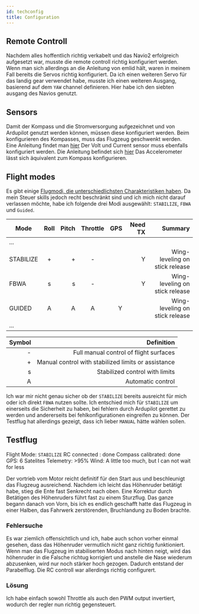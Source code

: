 ```yaml
---
id: techconfig
title: Configuration
---
```



## Remote Controll
Nachdem alles hoffentlich richtig verkabelt und das Navio2 erfolgreich aufgesetzt war, musste die remote controll richtig konfiguriert werden. 
Wenn man sich allerdings an die Anleitung von emlid hält, waren in meinem Fall bereits die Servos richtig konfiguriert. 
Da ich einen weiteren Servo für das landig gear verwendet habe, musste ich einen weiteren Ausgang, basierend auf dem `YAW` channel definieren. 
Hier habe ich den siebten ausgang des Navios genutzt.

## Sensors
Damit der Kompass und die Stromversorgung aufgezeichnet und von Ardupilot genutzt werden können, müssen diese konfiguriert werden. 
Beim konfigurieren des Kompasses, muss das Flugzeug geschwenkt werden. Eine Anleitung findet man [hier](https://docs.emlid.com/navio2/ardupilot/tips/#voltage-and-current-sensing)
Der Volt und Current sensor muss ebenfalls konfiguriert werden. Die Anleitung befindet sich [hier](https://docs.emlid.com/navio2/ardupilot/tips/#voltage-and-current-sensing) 
Das Accelerometer lässt sich äquivalent zum Kompass konfigurieren. 

## Flight modes
Es gibt einige [Flugmodi, die unterschiedlichsten Charakteristiken haben](https://ardupilot.org/plane/docs/flight-modes.html). Da mein Steuer skills jedoch recht beschränkt sind und ich mich nicht darauf verlassen möchte, habe ich folgende drei Modi ausgewählt: `STABILIZE`, `FBWA` und `Guided`.

| Mode   |      Roll      |  Pitch | Throttle | GPS | Need TX | Summary |
|----------|:-------------:|------:|:-------------:|------:|------:|------:|
|... |
| STABILIZE | + | + |  - |   |  Y | Wing-leveling on stick release |
| FBWA | s | s |  - |   |  Y | Wing-leveling on stick release |
| GUIDED | A | A |  A | Y  |   | Wing-leveling on stick release |
|...|

| Symbol	 | Definition |
|------:|------:|
|- |	Full manual control of flight surfaces |
| +|	Manual control with stabilized limits or assistance|
|s |	Stabilized control with limits|
|A |	Automatic control|

Ich war mir nicht genau sicher ob der `STABILIZE` bereits ausreicht für mich oder ich direkt `FBWA` nutzen sollte. Ich entschied mich für `STABILIZE` um einerseits die Sicherheit 
zu haben, bei fehlern durch Ardupilot gerettet zu werden und andererseits bei fehlkonfigurationen eingreifen zu können. Der Testflug hat allerdings gezeigt, dass ich lieber  `MANUAL` hätte wählen sollen. 

## Testflug
Flight Mode: `STABILIZE`
RC connected : done 
Compass calibrated: done 
GPS: 6 Satelites
Telemetry: >95%
Wind: A little too much, but I can not wait for less

Der vortrieb vom Motor reicht definitif für den Start aus und beschleunigt das Flugzeug ausreichend. Nachdem ich leicht das Höhenruder betätigt habe, stieg die Ente fast Senkrecht nach oben. Eine Korrektur durch Betätigen des Höhenruders führt fast zu einem Sturzflug. Das ganze begann danach von Vorn, bis ich es endlich geschafft hatte das Flugzeug in einer Halben, das Fahrwerk zerstörenden, Bruchlandung zu Boden brachte. 

### Fehlersuche 
Es war ziemlich offensichtlich und ich, habe auch schon vorher einmal gesehen, dass das Höhenruder vermutlich nicht ganz richtig funktioniert. 
Wenn man das Flugzeug im stabiliserten Modus nach hinten neigt, wird das höhenruder in die Falsche richtug korrigiert und anstelle die Nase wiederum abzusenken, wird nur noch stärker hoch gezogen. Dadurch entstand der Parabelflug. Die RC controll war allerdings richtig configurert. 

### Lösung
Ich habe einfach sowohl Throttle als auch den PWM output invertiert, wodurch der regler nun richtig gegensteuert.

